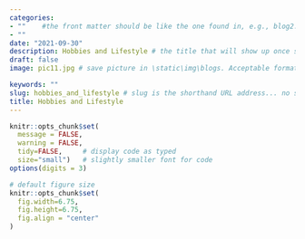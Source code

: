 ```yaml
---
categories:  
- ""    #the front matter should be like the one found in, e.g., blog2.md. It cannot be like the normal Rmd we used
- ""
date: "2021-09-30"
description: Hobbies and Lifestyle # the title that will show up once someone gets to this page
draft: false
image: pic11.jpg # save picture in \static\img\blogs. Acceptable formats= jpg, jpeg, or png . Your iPhone pics wont work

keywords: ""
slug: hobbies_and_lifestyle # slug is the shorthand URL address... no spaces plz
title: Hobbies and Lifestyle
---
```



```r
knitr::opts_chunk$set(
  message = FALSE, 
  warning = FALSE, 
  tidy=FALSE,     # display code as typed
  size="small")   # slightly smaller font for code
options(digits = 3)

# default figure size
knitr::opts_chunk$set(
  fig.width=6.75, 
  fig.height=6.75,
  fig.align = "center"
)
```



